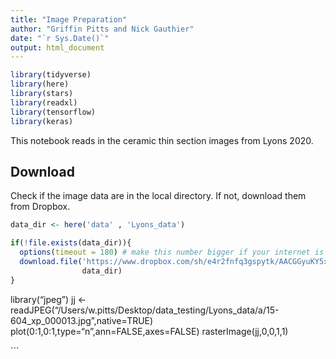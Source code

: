 ```yaml
---
title: "Image Preparation"
author: "Griffin Pitts and Nick Gauthier"
date: "`r Sys.Date()`"
output: html_document
---
```


```r
library(tidyverse)
library(here)
library(stars)
library(readxl)
library(tensorflow)
library(keras)
```


This notebook reads in the ceramic thin section images from Lyons 2020. 

## Download

Check if the image data are in the local directory. If not, download them from Dropbox.
```r
data_dir <- here('data' , 'Lyons_data')

if(!file.exists(data_dir)){
  options(timeout = 180) # make this number bigger if your internet is slow and you get an error
  download.file('https://www.dropbox.com/sh/e4r2fnfq3gspytk/AACGGyuKY5xgKv3UAVWdXSG-a?dl=1',
                data_dir)
}
```

library("jpeg")
jj <- readJPEG("/Users/w.pitts/Desktop/data_testing/Lyons_data/a/15-604_xp_000013.jpg",native=TRUE)
plot(0:1,0:1,type="n",ann=FALSE,axes=FALSE)
rasterImage(jj,0,0,1,1)

```

